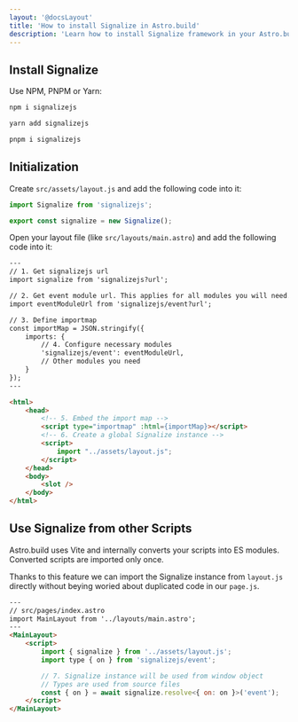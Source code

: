 ```yaml
---
layout: '@docsLayout'
title: 'How to install Signalize in Astro.build'
description: 'Learn how to install Signalize framework in your Astro.build applications easily and quickly.'
---
```


## Install Signalize

Use NPM, PNPM or Yarn:
```bash
npm i signalizejs

yarn add signalizejs

pnpm i signalizejs
```

## Initialization

Create `src/assets/layout.js` and add the following code into it:
```js
import Signalize from 'signalizejs';

export const signalize = new Signalize();
```

Open your layout file (like `src/layouts/main.astro`) and add the following code into it:
```html
---
// 1. Get signalizejs url
import signalize from 'signalizejs?url';

// 2. Get event module url. This applies for all modules you will need.
import eventModuleUrl from 'signalizejs/event?url';

// 3. Define importmap
const importMap = JSON.stringify({
	imports: {
		// 4. Configure necessary modules
		'signalizejs/event': eventModuleUrl,
		// Other modules you need
	}
});
---

<html>
	<head>
		<!-- 5. Embed the import map -->
		<script type="importmap" :html={importMap}></script>
		<!-- 6. Create a global Signalize instance -->
		<script>
			import "../assets/layout.js";
		</script>
	</head>
	<body>
		<slot />
	</body>
</html>
```

## Use Signalize from other Scripts
Astro.build uses Vite and internally converts your scripts into ES modules. Converted scripts are imported only once.

Thanks to this feature we can import the Signalize instance from `layout.js` directly without beying woried about duplicated code in our `page.js`.
```html
---
// src/pages/index.astro
import MainLayout from '../layouts/main.astro';
---
<MainLayout>
	<script>
		import { signalize } from '../assets/layout.js';
		import type { on } from 'signalizejs/event';

		// 7. Signalize instance will be used from window object
		// Types are used from source files
		const { on } = await signalize.resolve<{ on: on }>('event');
	</script>
</MainLayout>
```
